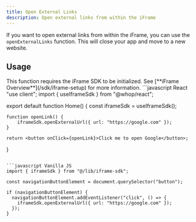 ```yaml
---
title: Open External Links
description: Open external links from within the iFrame
---
```


If you want to open external links from within the iFrame, you can use the `openExternalLinks` function. This will close your app and move to a new website.

## Usage

<Warning>
  This function requires the iFrame SDK to be initialized. See [**iFrame
  Overview**](/sdk/iframe-setup) for more information.
</Warning>

<CodeGroup>
```javascript React
"use client";
import { useIframeSdk } from "@whop/react";

export default function Home() {
	const iframeSdk = useIframeSdk();
	
	function openLink() {
		iframeSdk.openExternalUrl({ url: "https://google.com" });
	}
	
	return <button onClick={openLink}>Click me to open Google</button>;
}
```

```javascript Vanilla JS
import { iframeSdk } from "@/lib/iframe-sdk";

const navigationButtonElement = document.querySelector("button");

if (navigationButtonElement) {
  navigationButtonElement.addEventListener("click", () => {
    iframeSdk.openExternalUrl({ url: "https://google.com" });
  });
}
```

</CodeGroup>
